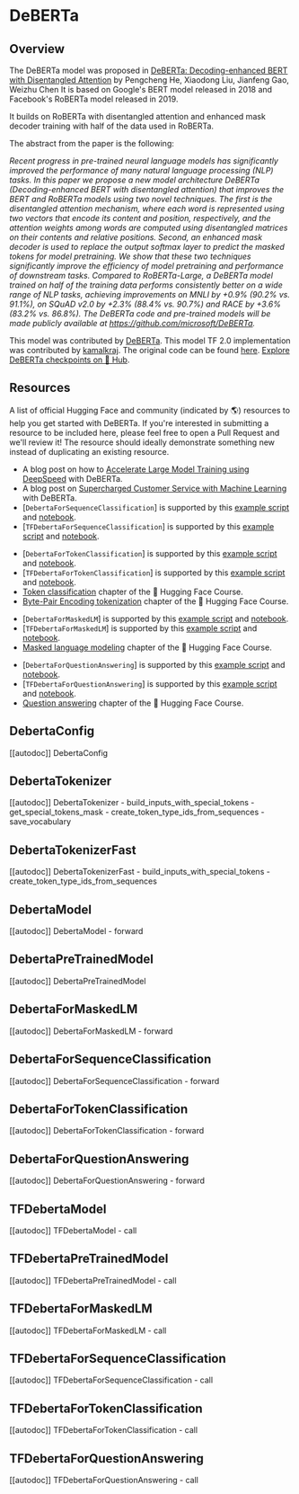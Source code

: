 <!--Copyright 2023 The HuggingFace Team. All rights reserved.

Licensed under the Apache License, Version 2.0 (the "License"); you may not use this file except in compliance with
the License. You may obtain a copy of the License at

http://www.apache.org/licenses/LICENSE-2.0

Unless required by applicable law or agreed to in writing, software distributed under the License is distributed on
an "AS IS" BASIS, WITHOUT WARRANTIES OR CONDITIONS OF ANY KIND, either express or implied. See the License for the
specific language governing permissions and limitations under the License.
-->

# DeBERTa

## Overview

The DeBERTa model was proposed in [DeBERTa: Decoding-enhanced BERT with Disentangled Attention](https://arxiv.org/abs/2006.03654) by Pengcheng He, Xiaodong Liu, Jianfeng Gao, Weizhu Chen It is based on Google's
BERT model released in 2018 and Facebook's RoBERTa model released in 2019.

It builds on RoBERTa with disentangled attention and enhanced mask decoder training with half of the data used in
RoBERTa.

The abstract from the paper is the following:

*Recent progress in pre-trained neural language models has significantly improved the performance of many natural
language processing (NLP) tasks. In this paper we propose a new model architecture DeBERTa (Decoding-enhanced BERT with
disentangled attention) that improves the BERT and RoBERTa models using two novel techniques. The first is the
disentangled attention mechanism, where each word is represented using two vectors that encode its content and
position, respectively, and the attention weights among words are computed using disentangled matrices on their
contents and relative positions. Second, an enhanced mask decoder is used to replace the output softmax layer to
predict the masked tokens for model pretraining. We show that these two techniques significantly improve the efficiency
of model pretraining and performance of downstream tasks. Compared to RoBERTa-Large, a DeBERTa model trained on half of
the training data performs consistently better on a wide range of NLP tasks, achieving improvements on MNLI by +0.9%
(90.2% vs. 91.1%), on SQuAD v2.0 by +2.3% (88.4% vs. 90.7%) and RACE by +3.6% (83.2% vs. 86.8%). The DeBERTa code and
pre-trained models will be made publicly available at https://github.com/microsoft/DeBERTa.*


This model was contributed by [DeBERTa](https://huggingface.co/DeBERTa). This model TF 2.0 implementation was
contributed by [kamalkraj](https://huggingface.co/kamalkraj). The original code can be found [here](https://github.com/microsoft/DeBERTa).
[Explore DeBERTa checkpoints on 🤗 Hub](https://huggingface.co/models?sort=downloads&search=DeBERTa).

## Resources

A list of official Hugging Face and community (indicated by 🌎) resources to help you get started with DeBERTa. If you're interested in submitting a resource to be included here, please feel free to open a Pull Request and we'll review it! The resource should ideally demonstrate something new instead of duplicating an existing resource.

<PipelineTag pipeline="text-classification"/>

- A blog post on how to [Accelerate Large Model Training using DeepSpeed](https://huggingface.co/blog/accelerate-deepspeed) with DeBERTa.
- A blog post on [Supercharged Customer Service with Machine Learning](https://huggingface.co/blog/supercharge-customer-service-with-machine-learning) with DeBERTa.
- [`DebertaForSequenceClassification`] is supported by this [example script](https://github.com/huggingface/transformers/tree/main/examples/pytorch/text-classification) and [notebook](https://colab.research.google.com/github/huggingface/notebooks/blob/main/examples/text_classification.ipynb).
- [`TFDebertaForSequenceClassification`] is supported by this [example script](https://github.com/huggingface/transformers/tree/main/examples/tensorflow/text-classification) and [notebook](https://colab.research.google.com/github/huggingface/notebooks/blob/main/examples/text_classification-tf.ipynb).

<PipelineTag pipeline="token-classification" />

- [`DebertaForTokenClassification`] is supported by this [example script](https://github.com/huggingface/transformers/tree/main/examples/pytorch/token-classification) and [notebook](https://colab.research.google.com/github/huggingface/notebooks/blob/main/examples/token_classification.ipynb).
- [`TFDebertaForTokenClassification`] is supported by this [example script](https://github.com/huggingface/transformers/tree/main/examples/tensorflow/token-classification) and [notebook](https://colab.research.google.com/github/huggingface/notebooks/blob/main/examples/token_classification-tf.ipynb).
- [Token classification](https://huggingface.co/course/chapter7/2?fw=pt) chapter of the 🤗 Hugging Face Course.
- [Byte-Pair Encoding tokenization](https://huggingface.co/course/chapter6/5?fw=pt) chapter of the 🤗 Hugging Face Course.

<PipelineTag pipeline="fill-mask"/>

- [`DebertaForMaskedLM`] is supported by this [example script](https://github.com/huggingface/transformers/tree/main/examples/pytorch/language-modeling#robertabertdistilbert-and-masked-language-modeling) and [notebook](https://colab.research.google.com/github/huggingface/notebooks/blob/main/examples/language_modeling.ipynb).
- [`TFDebertaForMaskedLM`] is supported by this [example script](https://github.com/huggingface/transformers/tree/main/examples/tensorflow/language-modeling#run_mlmpy) and [notebook](https://colab.research.google.com/github/huggingface/notebooks/blob/main/examples/language_modeling-tf.ipynb).
- [Masked language modeling](https://huggingface.co/course/chapter7/3?fw=pt) chapter of the 🤗 Hugging Face Course.

<PipelineTag pipeline="question-answering"/>

- [`DebertaForQuestionAnswering`] is supported by this [example script](https://github.com/huggingface/transformers/tree/main/examples/pytorch/question-answering) and [notebook](https://colab.research.google.com/github/huggingface/notebooks/blob/main/examples/question_answering.ipynb).
- [`TFDebertaForQuestionAnswering`] is supported by this [example script](https://github.com/huggingface/transformers/tree/main/examples/tensorflow/question-answering) and [notebook](https://colab.research.google.com/github/huggingface/notebooks/blob/main/examples/question_answering-tf.ipynb).
- [Question answering](https://huggingface.co/course/chapter7/7?fw=pt) chapter of the 🤗 Hugging Face Course.

## DebertaConfig

[[autodoc]] DebertaConfig

## DebertaTokenizer

[[autodoc]] DebertaTokenizer
    - build_inputs_with_special_tokens
    - get_special_tokens_mask
    - create_token_type_ids_from_sequences
    - save_vocabulary

## DebertaTokenizerFast

[[autodoc]] DebertaTokenizerFast
    - build_inputs_with_special_tokens
    - create_token_type_ids_from_sequences

## DebertaModel

[[autodoc]] DebertaModel
    - forward

## DebertaPreTrainedModel

[[autodoc]] DebertaPreTrainedModel

## DebertaForMaskedLM

[[autodoc]] DebertaForMaskedLM
    - forward

## DebertaForSequenceClassification

[[autodoc]] DebertaForSequenceClassification
    - forward

## DebertaForTokenClassification

[[autodoc]] DebertaForTokenClassification
    - forward

## DebertaForQuestionAnswering

[[autodoc]] DebertaForQuestionAnswering
    - forward

## TFDebertaModel

[[autodoc]] TFDebertaModel
    - call

## TFDebertaPreTrainedModel

[[autodoc]] TFDebertaPreTrainedModel
    - call

## TFDebertaForMaskedLM

[[autodoc]] TFDebertaForMaskedLM
    - call

## TFDebertaForSequenceClassification

[[autodoc]] TFDebertaForSequenceClassification
    - call

## TFDebertaForTokenClassification

[[autodoc]] TFDebertaForTokenClassification
    - call

## TFDebertaForQuestionAnswering

[[autodoc]] TFDebertaForQuestionAnswering
    - call
